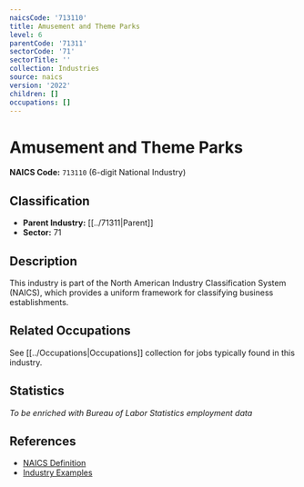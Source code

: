 ```yaml
---
naicsCode: '713110'
title: Amusement and Theme Parks
level: 6
parentCode: '71311'
sectorCode: '71'
sectorTitle: ''
collection: Industries
source: naics
version: '2022'
children: []
occupations: []
---
```

# Amusement and Theme Parks

**NAICS Code:** `713110` (6-digit National Industry)

## Classification

- **Parent Industry:** [[../71311|Parent]]
- **Sector:** 71

## Description

This industry is part of the North American Industry Classification System (NAICS), which provides a uniform framework for classifying business establishments.

## Related Occupations

See [[../Occupations|Occupations]] collection for jobs typically found in this industry.

## Statistics

*To be enriched with Bureau of Labor Statistics employment data*

## References

- [NAICS Definition](https://www.census.gov/naics/)
- [Industry Examples](https://www.census.gov/naics/2022NAICS/)
